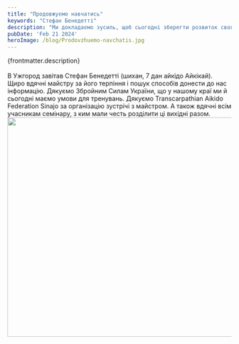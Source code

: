 ```yaml
---
title: "Продовжуємо навчатись"
keywords: "Стефан Бенедетті"
description: "Ми докладаємо зусиль, щоб сьогодні зберегти розвиток свого мистецтва. І вдячні кожній можливості займатись у майстрів айкідо."
pubDate: 'Feb 21 2024'
heroImage: /blog/Prodovzhuemo-navchatis.jpg
---
```

{frontmatter.description}
<br/>
<br/>
В Ужгород завітав Стефан Бенедетті (шихан, 7 дан айкідо Айкікай). Щиро вдячні майстру за його терпіння і пошук способів донести до нас інформацію.
Дякуємо Збройним Силам України, що у нашому краї ми й сьогодні маємо умови для тренувань.
Дякуємо Transcarpathian Aikido Federation Sinajo за організацію зустрічі з майстром.
А також вдячні всім учасникам семінару, з ким мали честь розділити ці вихідні разом.
<img class="centered" src="/blog/Prodovzhuemo-navchatis-1.jpg" width="741" height="493" alt="" title=""/>
<br/>
